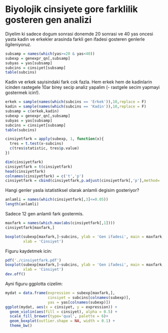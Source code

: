 # Biyolojik cinsiyete gore farklilik gosteren gen analizi

Diyelim ki sadece dogum sonrasi donemde 20 sonrasi ve 40 yas oncesi yasta kadin ve erkekler arasinda farkli gen ifadesi gosteren genlerle ilgileniyoruz.

```r
subsamp = names(which(yas>=20 & yas<40))
subexp = genexpr_qn[,subsamp]
subyas = yas[subsamp]
subcins = cinsiyet[subsamp]
table(subcins)
```

Kadin ve erkek sayisindaki fark cok fazla. Hem erkek hem de kadinlarin icinden rastegele 10ar birey secip analiz yapalim (- rastgele secim yapmayi gostermek icin!). 

```r
erkek = sample(names(which(subcins == 'Erkek')),10,replace = F)
kadin = sample(names(which(subcins == 'Kadin')),10,replace = F)
subsamp = c(erkek,kadin)
subexp = genexpr_qn[,subsamp]
subyas = yas[subsamp]
subcins = cinsiyet[subsamp]
table(subcins)
```

```r
cinsiyetfark = apply(subexp, 1, function(x){
  tres = t.test(x~subcins)
  c(tres$statistic, tres$p.value)
})
```

```r
dim(cinsiyetfark)
cinsiyetfark = t(cinsiyetfark)
head(cinsiyetfark)
colnames(cinsiyetfark) = c('t','p')
cinsiyetfark = cbind(cinsiyetfark,p.adjust(cinsiyetfark[,'p'],method= 'fdr'))
```

Hangi genler yasla istatistiksel olarak anlamli degisim gosteriyor? 

```r
anlamli = names(which(cinsiyetfark[,3]<=0.05))
length(anlamli)
```

Sadece 12 gen anlamli fark gostermis.

```r
maxfark = names(which.max(abs(cinsiyetfark[,1])))
cinsiyetfark[maxfark,]
```


```r
boxplot(subexp[maxfark,]~subcins, ylab = 'Gen ifadesi', main = maxfark, 
        xlab = 'Cinsiyet')
```

Figuru kaydetmek icin:

```r
pdf('./cinsiyetfark.pdf')
boxplot(subexp[maxfark,]~subcins, ylab = 'Gen ifadesi', main = maxfark, 
        xlab = 'Cinsiyet')
dev.off()
```

Ayni figuru ggplotta cizelim:

```r
mydat = data.frame(expression = subexp[maxfark,], 
                   cinsiyet = subcins[colnames(subexp)], 
                   yas = yas[colnames(subexp)])
ggplot(mydat, aes(x = cinsiyet, y = expression)) +
  geom_violin(aes(fill = cinsiyet), alpha = 0.5) +
  scale_fill_brewer(type='qual', palette = 6)+
  geom_boxplot(outlier.shape = NA, width = 0.1) +
  theme_bw()
```

